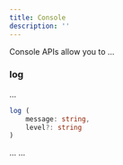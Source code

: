 ```yaml
---
title: Console
description: ''
---
```


Console APIs allow you to ...

### log
...

```function.ts
log (
    message: string,
    level?: string
)
```

<ResponseField name="message" type="string" required>
  ...
</ResponseField>

<ResponseField name="level" type="string">
  ...
</ResponseField>